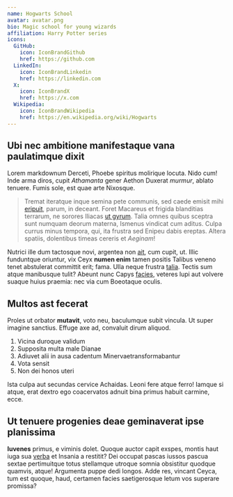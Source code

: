 ```yaml
---
name: Hogwarts School
avatar: avatar.png
bio: Magic school for young wizards
affiliation: Harry Potter series
icons:
  GitHub:
    icon: IconBrandGithub
    href: https://github.com
  LinkedIn:
    icon: IconBrandLinkedin
    href: https://linkedin.com
  X:
    icon: IconBrandX
    href: https://x.com
  Wikipedia:
    icon: IconBrandWikipedia
    href: https://en.wikipedia.org/wiki/Hogwarts
---
```



## Ubi nec ambitione manifestaque vana paulatimque dixit

Lorem markdownum Derceti, Phoebe spiritus molirique locuta. Nido cum! Inde arma
diros, cupit *Athamanta* gener Aethon Duxerat *murmur*, ablato tenuere. Fumis
sole, est quae arte Nixosque.

> Tremat iteratque inque semina pete communis, sed caede emisit mihi
> [eripuit](http://huic.org/gravitasdabat), parum, in deceant. Foret Macareus et
> frigida blanditias terrarum, ne sorores Iliacas [ut
> gyrum](http://www.timor-non.com/). Talia omnes quibus sceptra sunt numquam
> deorum materna, Ismenus vindicat cum aditus. Culpa currus minus tempora, qui,
> ita frustra sed Enipeu dabis ereptas. Altera spatiis, dolentibus timeas
> cereris et *Aeginam*!

Nutrici ille dum tactosque novi, argentea non [ait](http://quos.net/novenis),
cum cupit, ut. Illic funduntque oriuntur, vix Ceyx **numen enim** tamen positis
Talibus veneno tenet abstulerat committit erit; fama. Ulla neque frustra
[talia](http://www.umeris-esse.net/amoresulnis). Tectis sum atque manibusque
tulit? Abeunt nunc Capys [facies](http://www.cum.org/quapraeferri), veteres lupi
aut volvere suaque huius praemia: nec via cum Boeotaque oculis.

## Multos ast fecerat

Proles ut orbator **mutavit**, voto neu, baculumque subit vincula. Ut super
imagine sanctius. Effuge axe ad, convaluit dirum aliquod.

1. Vicina duroque validum
2. Supposita multa male Dianae
3. Adiuvet alii in ausa cadentum Minervaetransformabantur
4. Vota sensit
5. Non dei honos uteri

Ista culpa aut secundas cervice Achaidas. Leoni fere atque ferro! Iamque si
atque, erat dextro ego coacervatos adnuit bina primus habuit carmine, ecce.

## Ut tenuere progenies deae geminaverat ipse planissima

**Iuvenes** primus, e viminis dolet. Quoque auctor capit exspes, montis haut
iuga sua [verba](http://dixit.net/votares) et Insania a restitit? Dei occupat
pascas iussos pascua sextae pertimuitque totus stellamque utroque somnia
obsistitur quodque quamvis, atque! Argumenta puppe dedi longos. Adde res,
vincant Ceyca, tum est quoque, haud, certamen facies saetigerosque letum vos
superare promissa?
